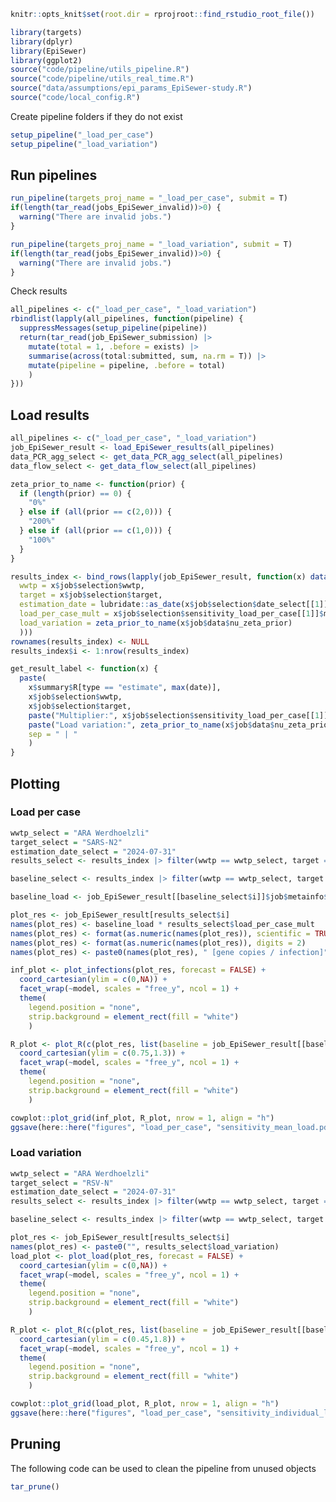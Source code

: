 ```r
knitr::opts_knit$set(root.dir = rprojroot::find_rstudio_root_file())
```
```r
library(targets)
library(dplyr)
library(EpiSewer)
library(ggplot2)
source("code/pipeline/utils_pipeline.R")
source("code/pipeline/utils_real_time.R")
source("data/assumptions/epi_params_EpiSewer-study.R")
source("code/local_config.R")
```

Create pipeline folders if they do not exist
```r
setup_pipeline("_load_per_case")
setup_pipeline("_load_variation")
```

## Run pipelines

```r
run_pipeline(targets_proj_name = "_load_per_case", submit = T)
if(length(tar_read(jobs_EpiSewer_invalid))>0) {
  warning("There are invalid jobs.")
}
```

```r
run_pipeline(targets_proj_name = "_load_variation", submit = T)
if(length(tar_read(jobs_EpiSewer_invalid))>0) {
  warning("There are invalid jobs.")
}
```

Check results
```r
all_pipelines <- c("_load_per_case", "_load_variation")
rbindlist(lapply(all_pipelines, function(pipeline) {
  suppressMessages(setup_pipeline(pipeline))
  return(tar_read(job_EpiSewer_submission) |>
    mutate(total = 1, .before = exists) |>
    summarise(across(total:submitted, sum, na.rm = T)) |> 
    mutate(pipeline = pipeline, .before = total)
    )
}))
```

## Load results
```r
all_pipelines <- c("_load_per_case", "_load_variation")
job_EpiSewer_result <- load_EpiSewer_results(all_pipelines)
data_PCR_agg_select <- get_data_PCR_agg_select(all_pipelines)
data_flow_select <- get_data_flow_select(all_pipelines)
```

```r
zeta_prior_to_name <- function(prior) {
  if (length(prior) == 0) {
    "0%"
  } else if (all(prior == c(2,0))) {
    "200%"
  } else if (all(prior == c(1,0))) {
    "100%"
  }
}

results_index <- bind_rows(lapply(job_EpiSewer_result, function(x) data.frame(
  wwtp = x$job$selection$wwtp,
  target = x$job$selection$target,
  estimation_date = lubridate::as_date(x$job$selection$date_select[[1]]["to"]),
  load_per_case_mult = x$job$selection$sensitivity_load_per_case[[1]]$multiplier,
  load_variation = zeta_prior_to_name(x$job$data$nu_zeta_prior)
  )))
rownames(results_index) <- NULL
results_index$i <- 1:nrow(results_index)

get_result_label <- function(x) {
  paste(
    x$summary$R[type == "estimate", max(date)],
    x$job$selection$wwtp,
    x$job$selection$target,
    paste("Multiplier:", x$job$selection$sensitivity_load_per_case[[1]]$multiplier),
    paste("Load variation:", zeta_prior_to_name(x$job$data$nu_zeta_prior)),
    sep = " | "
    )
}
```

## Plotting

### Load per case
```r
wwtp_select = "ARA Werdhoelzli"
target_select = "SARS-N2"
estimation_date_select = "2024-07-31"
results_select <- results_index |> filter(wwtp == wwtp_select, target == target_select, estimation_date == estimation_date_select) |> filter(load_variation == "100%") |> group_by(load_per_case_mult) |> slice_head()

baseline_select <- results_index |> filter(wwtp == wwtp_select, target == target_select, estimation_date == estimation_date_select) |> filter(load_variation == "100%") |> filter(load_per_case_mult == 1) |> group_by(load_per_case_mult) |> slice_head()
```

```r
baseline_load <- job_EpiSewer_result[[baseline_select$i]]$job$metainfo$load_per_case

plot_res <- job_EpiSewer_result[results_select$i]
names(plot_res) <- baseline_load * results_select$load_per_case_mult
names(plot_res) <- format(as.numeric(names(plot_res)), scientific = TRUE)
names(plot_res) <- format(as.numeric(names(plot_res)), digits = 2)
names(plot_res) <- paste0(names(plot_res), " [gene copies / infection]")

inf_plot <- plot_infections(plot_res, forecast = FALSE) + 
  coord_cartesian(ylim = c(0,NA)) + 
  facet_wrap(~model, scales = "free_y", ncol = 1) + 
  theme(
    legend.position = "none",
    strip.background = element_rect(fill = "white")
    )

R_plot <- plot_R(c(plot_res, list(baseline = job_EpiSewer_result[[baseline_select$i]])), forecast = FALSE, base_model = "baseline") + 
  coord_cartesian(ylim = c(0.75,1.3)) + 
  facet_wrap(~model, scales = "free_y", ncol = 1) + 
  theme(
    legend.position = "none",
    strip.background = element_rect(fill = "white")
    )

cowplot::plot_grid(inf_plot, R_plot, nrow = 1, align = "h")
ggsave(here::here("figures", "load_per_case", "sensitivity_mean_load.pdf"), width = 10, height = 7)
```


### Load variation
```r
wwtp_select = "ARA Werdhoelzli"
target_select = "RSV-N"
estimation_date_select = "2024-07-31"
results_select <- results_index |> filter(wwtp == wwtp_select, target == target_select, estimation_date == estimation_date_select) |> filter(load_per_case_mult == 1) |> group_by(load_variation) |> slice_head()

baseline_select <- results_index |> filter(wwtp == wwtp_select, target == target_select, estimation_date == estimation_date_select) |> filter(load_per_case_mult == 1) |> filter(load_variation == "100%") |> group_by(load_variation) |> slice_head()
```

```r
plot_res <- job_EpiSewer_result[results_select$i]
names(plot_res) <- paste0("", results_select$load_variation)
load_plot <- plot_load(plot_res, forecast = FALSE) + 
  coord_cartesian(ylim = c(0,NA)) + 
  facet_wrap(~model, scales = "free_y", ncol = 1) + 
  theme(
    legend.position = "none",
    strip.background = element_rect(fill = "white")
    )

R_plot <- plot_R(c(plot_res, list(baseline = job_EpiSewer_result[[baseline_select$i]])), forecast = FALSE, base_model = "baseline") + 
  coord_cartesian(ylim = c(0.45,1.8)) + 
  facet_wrap(~model, scales = "free_y", ncol = 1) + 
  theme(
    legend.position = "none",
    strip.background = element_rect(fill = "white")
    )

cowplot::plot_grid(load_plot, R_plot, nrow = 1, align = "h")
ggsave(here::here("figures", "load_per_case", "sensitivity_individual_load_variation.pdf"), width = 10, height = 5)
```

## Pruning
The following code can be used to clean the pipeline from unused objects

```r
tar_prune()
```
